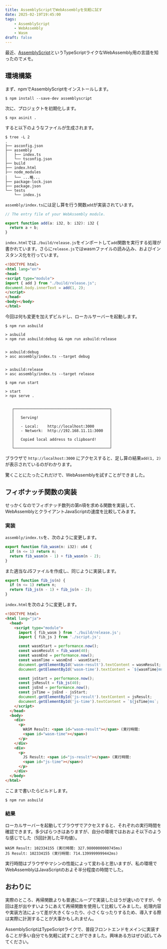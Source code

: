 ```yaml
---
title: AssemblyScriptでWebAssemblyを気軽に試す
date: 2025-02-19T19:45:00
tags:
    - AssemblyScript
    - WebAssembly
    - Wasm
draft: false
---
```


最近、[AssemblyScript](https://www.assemblyscript.org/)というTypeScriptライクなWebAssembly用の言語を知ったのでメモ。

## 環境構築

まず、npmでAssemblyScriptをインストールします。

```shell
$ npm install --save-dev assemblyscript
```

次に、プロジェクトを初期化します。

```shell
$ npx asinit .
```

すると以下のようなファイルが生成されます。

```shell
$ tree -L 2
.
├── asconfig.json
├── assembly
│   ├── index.ts
│   └── tsconfig.json
├── build
├── index.html
├── node_modules
│   └── ...略...
├── package-lock.json
├── package.json
└── tests
    └── index.js
```

`assembly/index.ts`には足し算を行う関数`add`が実装されています。

```ts
// The entry file of your WebAssembly module.

export function add(a: i32, b: i32): i32 {
  return a + b;
}
```

`index.html`では`./build/release.js`をインポートして`add`関数を実行する処理が書かれています。さらに`release.js`ではwasmファイルの読み込み、およびインスタンス化を行っています。

```html
<!DOCTYPE html>
<html lang="en">
<head>
<script type="module">
import { add } from "./build/release.js";
document.body.innerText = add(1, 2);
</script>
</head>
<body></body>
</html>
```

今回は何も変更を加えずビルドし、ローカルサーバーを起動します。

```shell
$ npm run asbuild

> asbuild
> npm run asbuild:debug && npm run asbuild:release


> asbuild:debug
> asc assembly/index.ts --target debug


> asbuild:release
> asc assembly/index.ts --target release

$ npm run start

> start
> npx serve .


   ┌───────────────────────────────────────────┐
   │                                           │
   │   Serving!                                │
   │                                           │
   │   - Local:    http://localhost:3000       │
   │   - Network:  http://192.168.11.11:3000   │
   │                                           │
   │   Copied local address to clipboard!      │
   │                                           │
   └───────────────────────────────────────────┘
```

ブラウザで `http://localhost:3000` にアクセスすると、足し算の結果`add(1, 2)`が表示されているのがわかります。

驚くことにたったこれだけで、WebAssemblyを試すことができました。

## フィボナッチ関数の実装

せっかくなのでフィボナッチ数列の第n項を求める関数を実装して、WebAssemblyとクライアントJavaScriptの速度を比較してみます。

### 実装

`assembly/index.ts`を、次のように変更します。

```ts
export function fib_wasm(n: i32): u64 {
  if (n <= 1) return n;
  return fib_wasm(n - 1) + fib_wasm(n - 2);
}
```

また適当なJSファイルを作成し、同じように実装します。

```js
export function fib_js(n) {
  if (n <= 1) return n;
  return fib_js(n - 1) + fib_js(n - 2);
}
```

`index.html`を次のように変更します。

```html
<!DOCTYPE html>
<html lang="ja">
  <head>
    <script type="module">
      import { fib_wasm } from './build/release.js';
      import { fib_js } from './script.js';

      const wasmStart = performance.now();
      const wasmResult = fib_wasm(40);
      const wasmEnd = performance.now();
      const wasmTime = wasmEnd - wasmStart;
      document.getElementById('wasm-result').textContent = wasmResult;
      document.getElementById('wasm-time').textContent = `${wasmTime}ms`;

      const jsStart = performance.now();
      const jsResult = fib_js(40);
      const jsEnd = performance.now();
      const jsTime = jsEnd - jsStart;
      document.getElementById('js-result').textContent = jsResult;
      document.getElementById('js-time').textContent = `${jsTime}ms`;
    </script>
  </head>
  <body>
    <div>
      <p>
        WASM Result: <span id="wasm-result"></span> (実行時間:
        <span id="wasm-time"></span>)
      </p>
    </div>
    <div>
      <p>
        JS Result: <span id="js-result"></span> (実行時間:
        <span id="js-time"></span>)
      </p>
    </div>
  </body>
</html>
```

ここまで書いたらビルドします。

```shell
$ npm run asbuild
```

### 結果

ローカルサーバーを起動してブラウザでアクセスすると、それぞれの実行時間を確認できます。多少ばらつきはありますが、自分の環境ではおおよそ以下のような感じでした（5回計測した平均値）。

```shell
WASM Result: 102334155 (実行時間: 327.9800000000745ms)
JS Result: 102334155 (実行時間: 714.1399999999442ms)
```

実行時間はブラウザやマシンの性能によって変わると思いますが、私の環境でWebAssemblyはJavaScriptのおよそ半分程度の時間でした。

## おわりに

実際のところ、再帰関数よりも普通にループで実装したほうが速いのですが、今回は差が出やすいようにあえて再帰関数を使用して比較してみました。処理内容や実装方法によって差が大きくなったり、小さくなったりするため、導入する際は実際に計測することが大事かもしれません。

AssemblyScriptはTypeScriptライクで、普段フロントエンドをメインに実装することが多い自分でも気軽に試すことができました。興味ある方はぜひ試してみてください。